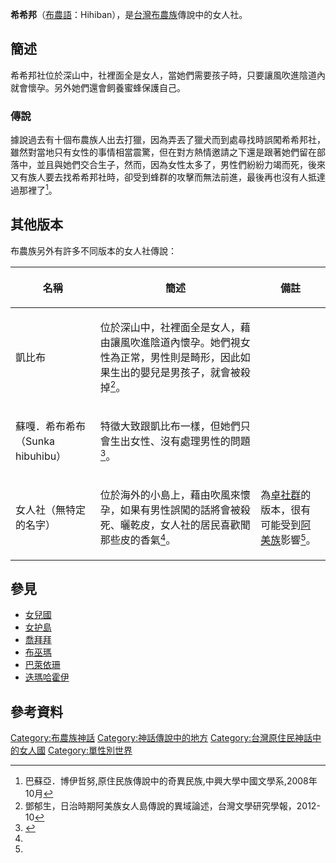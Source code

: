 '''希希邦'''（[[布農語|布農語]]：Hihiban），是[[台灣|台灣]][[布農族|布農族]]傳說中的女人社。

==簡述==
希希邦社位於深山中，社裡面全是女人，當她們需要孩子時，只要讓風吹進陰道內就會懷孕。另外她們還會飼養蜜蜂保護自己。
===傳說===
據說過去有十個布農族人出去打獵，因為弄丟了獵犬而到處尋找時誤闖希希邦社，雖然對當地只有女性的事情相當震驚，但在對方熱情邀請之下還是跟著她們留在部落中，並且與她們交合生子，然而，因為女性太多了，男性們紛紛力竭而死，後來又有族人要去找希希邦社時，卻受到蜂群的攻擊而無法前進，最後再也沒有人抵達過那裡了<ref name="原住民族傳說中的奇異民族">巴蘇亞．博伊哲努,原住民族傳說中的奇異民族,中興大學中國文學系,2008年10月</ref>。

==其他版本==
布農族另外有許多不同版本的女人社傳說：
{| class="wikitable sortable"
!名稱!!簡述!!備註
|-
|凱比布
|位於深山中，社裡面全是女人，藉由讓風吹進陰道內懷孕。她們視女性為正常，男性則是畸形，因此如果生出的嬰兒是男孩子，就會被殺掉<ref name="異域論述">鄧郁生，日治時期阿美族女人島傳說的異域論述，台灣文學研究學報，2012-10</ref>。
|
|-
|蘇嘎．希布希布（Sunka hibuhibu）
|特徵大致跟凱比布一樣，但她們只會生出女性、沒有處理男性的問題<ref name="蕃族調查報告書">{{cite book|last=|first=|date=2008-05|title=蕃族調查報告書 第六冊|url=https://www.govbooks.com.tw/books/69654|location=|publisher=中央研究院民族學研究所|page=|isbn=9789860135541|author=台灣總督府臨時台灣舊慣調查會|access-date=2020-09-01|archive-date=2020-04-06|archive-url=https://web.archive.org/web/20200406225119/https://www.govbooks.com.tw/books/69654|dead-url=no}}</ref>。
|
|-
|女人社（無特定的名字）
|位於海外的小島上，藉由吹風來懷孕，如果有男性誤闖的話將會被殺死、曬乾皮，女人社的居民喜歡聞那些皮的香氣<ref name="蕃族調查報告書" />。
|為[[卓社群|卓社群]]的版本，很有可能受到[[阿美族|阿美族]]影響<ref name="異域論述" />。
|}

==參見==
*[[女兒國|女兒國]]
*[[女护島|女护島]]
*[[喬拜拜|喬拜拜]]
*[[布巫瑪|布巫瑪]]
*[[巴萊依珊|巴萊依珊]]
*[[迭瑪哈霍伊|迭瑪哈霍伊]]

==參考資料==
{{reflist}}

[[Category:布農族神話|Category:布農族神話]]
[[Category:神話傳說中的地方|Category:神話傳說中的地方]]
[[Category:台灣原住民神話中的女人國|Category:台灣原住民神話中的女人國]]
[[Category:單性別世界|Category:單性別世界]]
{{Myth-stub}}